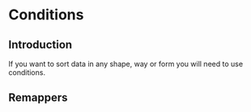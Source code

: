 
# Conditions

## Introduction

If you want to sort data in any shape, way or form you will need to use conditions.

## Remappers

<RemapperPage remappers={conditionalRemappers} />
